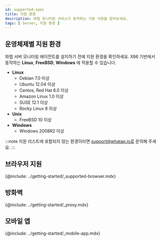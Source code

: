 ```yaml
---
id: supported-spec
title: 지원 환경
description: 와탭 모니터링 서비스가 동작하는 기본 사양을 알아보세요.
tags: [ Server, 지원 환경 ]
---
```


## 운영체제별 지원 환경

와탭 서버 모니터링 에이전트를 설치하기 전에 지원 환경을 확인하세요. X86 기반에서 동작하는 **Linux**, **FreeBSD**, **Windows** 에 적용할 수 있습니다.

* **Linux**  
    * Debian 7.0 이상 
    * Ubuntu 12.04 이상
    * Centos, Red Hat 6.0 이상
    * Amazon Linux 1.0 이상
    * SUSE 12.1 이상
    * Rocky Linux 8 이상
* **Unix**  
    * FreeBSD 10 이상
* **Windows**    
    * Windows 2008R2 이상    

:::note
지원 리스트에 포함되지 않는 환경이라면 support@whatap.io로 문의해 주세요.
:::

## 브라우저 지원

{@include: ../getting-started/_supported-browser.mdx}

## 방화벽

{@include: ../getting-started/_proxy.mdx}  

## 모바일 앱

{@include: ../getting-started/_mobile-app.mdx}
